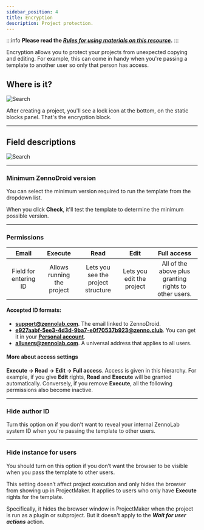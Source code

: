 ```yaml
---
sidebar_position: 4
title: Encryption
description: Project protection.
---
```

:::info **Please read the [*Rules for using materials on this resource*](../../Disclaimer).**
:::

Encryption allows you to protect your projects from unexpected copying and editing. For example, this can come in handy when you're passing a template to another user so only that person has access.

## Where is it?
![Search](./assets/Encryption/Encryption_pic1.png)

After creating a project, you'll see a lock icon at the bottom, on the static blocks panel. That's the encryption block.
_______________________________________________
## Field descriptions
![Search](./assets/Encryption/Encryption_pic2.png)
_______________________________________________
### Minimum ZennoDroid version
You can select the minimum version required to run the template from the dropdown list.

When you click **Check**, it'll test the template to determine the minimum possible version.
_______________________________________________
### Permissions
| Email              | Execute | Read | Edit | Full access |
| :----------------: | :------: | :----: |:------: | :----: |
| Field for entering ID |  Allows running the project | Lets you see the project structure | Lets you edit the project  | All of the above plus granting rights to other users. |

#### Accepted ID formats:
- **support@zennolab.com**. The email linked to ZennoDroid.
- **e927aabf-5ee3-4d3d-9ba7-e0f70537b923@zenno.club**. You can get it in your [**Personal account**](https://account.zennolab.com/personal-area-profile).
- **allusers@zennolab.com**. A universal address that applies to all users.

#### More about access settings
**Execute → Read → Edit → Full access**. Access is given in this hierarchy.
For example, if you give **Edit** rights, **Read** and **Execute** will be granted automatically. Conversely, if you remove **Execute**, all the following permissions also become inactive.
_______________________________________________
### Hide author ID
Turn this option on if you don't want to reveal your internal ZennoLab system ID when you're passing the template to other users.
_______________________________________________
### Hide instance for users
You should turn on this option if you don’t want the browser to be visible when you pass the template to other users.

This setting doesn’t affect project execution and only hides the browser from showing up in ProjectMaker. It applies to users who only have **Execute** rights for the template.

Specifically, it hides the browser window in ProjectMaker when the project is run as a plugin or subproject. But it doesn't apply to the ***Wait for user actions*** action.